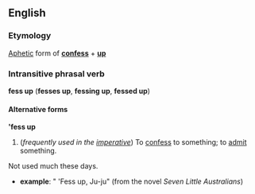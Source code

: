 ==English==
===Etymology===
[[Aphetic]] form of '''[[confess]]''' + '''[[up]]'''

===Intransitive phrasal verb===
'''fess up''' ('''fesses up''', '''fessing up''', '''fessed up''')

====Alternative forms====
''' 'fess up'''

#{{slang}} (''frequently used in the [[imperative]]'') To [[confess]] to something; to [[admit]] something.  

Not used much these days.  

<!--Disputed - Paul G, 2005-05-25
probably [[British]] in origin.  Has [[childish]] [[connotation]]s.
-->
* '''example''': " 'Fess up, Ju-ju"  (from the novel ''Seven Little Australians'')